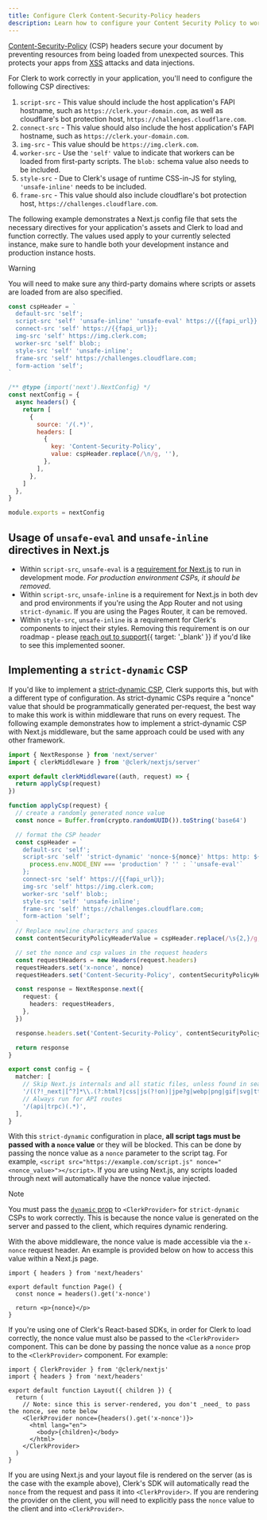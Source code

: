 ```yaml
---
title: Configure Clerk Content-Security-Policy headers
description: Learn how to configure your Content Security Policy to work with Clerk's APIs.
---
```


[Content-Security-Policy](https://developer.mozilla.org/en-US/docs/Web/HTTP/CSP) (CSP) headers secure your document by preventing resources from being loaded from unexpected sources. This protects your apps from [XSS](/docs/security/xss-leak-protection#xss-leak-protection) attacks and data injections.

For Clerk to work correctly in your application, you'll need to configure the following CSP directives:

1. `script-src` - This value should include the host application's FAPI hostname, such as `https://clerk.your-domain.com`, as well as cloudflare's bot protection host, `https://challenges.cloudflare.com`.
1. `connect-src` - This value should also include the host application's FAPI hostname, such as `https://clerk.your-domain.com`.
1. `img-src` - This value should be `https://img.clerk.com`.
1. `worker-src` - Use the `'self'` value to indicate that workers can be loaded from first-party scripts. The `blob:` schema value also needs to be included.
1. `style-src` - Due to Clerk's usage of runtime CSS-in-JS for styling, `'unsafe-inline'` needs to be included.
1. `frame-src` - This value should also include cloudflare's bot protection host, `https://challenges.cloudflare.com`.

The following example demonstrates a Next.js config file that sets the necessary directives for your application's assets and Clerk to load and function correctly. The values used apply to your currently selected instance, make sure to handle both your development instance and production instance hosts.

> [!WARNING]
> You will need to make sure any third-party domains where scripts or assets are loaded from are also specified.

```js {{ filename: 'next.config.js' }}
const cspHeader = `
  default-src 'self';
  script-src 'self' 'unsafe-inline' 'unsafe-eval' https://{{fapi_url}} https://challenges.cloudflare.com;
  connect-src 'self' https://{{fapi_url}};
  img-src 'self' https://img.clerk.com;
  worker-src 'self' blob:;
  style-src 'self' 'unsafe-inline';
  frame-src 'self' https://challenges.cloudflare.com;
  form-action 'self';
`

/** @type {import('next').NextConfig} */
const nextConfig = {
  async headers() {
    return [
      {
        source: '/(.*)',
        headers: [
          {
            key: 'Content-Security-Policy',
            value: cspHeader.replace(/\n/g, ''),
          },
        ],
      },
    ]
  },
}

module.exports = nextConfig
```

## Usage of `unsafe-eval` and `unsafe-inline` directives in Next.js

- Within `script-src`, `unsafe-eval` is a [requirement for Next.js](https://nextjs.org/docs/app/building-your-application/configuring/content-security-policy#without-nonces) to run in development mode. _For production environment CSPs, it should be removed_.
- Within `script-src`, `unsafe-inline` is a requirement for Next.js in both dev and prod environments if you're using the App Router and not using `strict-dynamic`. If you are using the Pages Router, it can be removed.
- Within `style-src`, `unsafe-inline` is a requirement for Clerk's components to inject their styles. Removing this requirement is on our roadmap - please [reach out to support](/support){{ target: '_blank' }} if you'd like to see this implemented sooner.

## Implementing a `strict-dynamic` CSP

If you'd like to implement a [strict-dynamic CSP](https://content-security-policy.com/strict-dynamic/), Clerk supports this, but with a different type of configuration. As strict-dynamic CSPs require a "nonce" value that should be programmatically generated per-request, the best way to make this work is within middleware that runs on every request. The following example demonstrates how to implement a strict-dynamic CSP with Next.js middleware, but the same approach could be used with any other framework.

```ts {{ filename: 'middleware.ts' }}
import { NextResponse } from 'next/server'
import { clerkMiddleware } from '@clerk/nextjs/server'

export default clerkMiddleware((auth, request) => {
  return applyCsp(request)
})

function applyCsp(request) {
  // create a randomly generated nonce value
  const nonce = Buffer.from(crypto.randomUUID()).toString('base64')

  // format the CSP header
  const cspHeader = `
    default-src 'self';
    script-src 'self' 'strict-dynamic' 'nonce-${nonce}' https: http: ${
      process.env.NODE_ENV === 'production' ? '' : `'unsafe-eval'`
    };
    connect-src 'self' https://{{fapi_url}};
    img-src 'self' https://img.clerk.com;
    worker-src 'self' blob:;
    style-src 'self' 'unsafe-inline';
    frame-src 'self' https://challenges.cloudflare.com;
    form-action 'self';
  `
  // Replace newline characters and spaces
  const contentSecurityPolicyHeaderValue = cspHeader.replace(/\s{2,}/g, ' ').trim()

  // set the nonce and csp values in the request headers
  const requestHeaders = new Headers(request.headers)
  requestHeaders.set('x-nonce', nonce)
  requestHeaders.set('Content-Security-Policy', contentSecurityPolicyHeaderValue)

  const response = NextResponse.next({
    request: {
      headers: requestHeaders,
    },
  })

  response.headers.set('Content-Security-Policy', contentSecurityPolicyHeaderValue)

  return response
}

export const config = {
  matcher: [
    // Skip Next.js internals and all static files, unless found in search params
    '/((?!_next|[^?]*\\.(?:html?|css|js(?!on)|jpe?g|webp|png|gif|svg|ttf|woff2?|ico|csv|docx?|xlsx?|zip|webmanifest)).*)',
    // Always run for API routes
    '/(api|trpc)(.*)',
  ],
}
```

With this `strict-dynamic` configuration in place, **all script tags must be passed with a `nonce` value** or they will be blocked. This can be done by passing the nonce value as a `nonce` parameter to the script tag. For example, `<script src="https://example.com/script.js" nonce="<nonce_value>"></script>`. If you are using Next.js, any scripts loaded through next will automatically have the nonce value injected.

> [!NOTE]
> You must pass the [`dynamic` prop](/docs/components/clerk-provider#properties) to `<ClerkProvider>` for `strict-dynamic` CSPs to work correctly. This is because the nonce value is generated on the server and passed to the client, which requires dynamic rendering.

With the above middleware, the nonce value is made accessible via the `x-nonce` request header. An example is provided below on how to access this value within a Next.js page.

```tsx {{ filename: 'pages/index.tsx' }}
import { headers } from 'next/headers'

export default function Page() {
  const nonce = headers().get('x-nonce')

  return <p>{nonce}</p>
}
```

If you're using one of Clerk's React-based SDKs, in order for Clerk to load correctly, the nonce value must also be passed to the `<ClerkProvider>` component. This can be done by passing the nonce value as a `nonce` prop to the `<ClerkProvider>` component. For example:

```tsx {{ filename: 'app/layout.tsx' }}
import { ClerkProvider } from '@clerk/nextjs'
import { headers } from 'next/headers'

export default function Layout({ children }) {
  return (
    // Note: since this is server-rendered, you don't _need_ to pass the nonce, see note below
    <ClerkProvider nonce={headers().get('x-nonce')}>
      <html lang="en">
        <body>{children}</body>
      </html>
    </ClerkProvider>
  )
}
```

If you are using Next.js and your layout file is rendered on the server (as is the case with the example above), Clerk's SDK will automatically read the `nonce` from the request and pass it into `<ClerkProvider>`. If you are rendering the provider on the client, you will need to explicitly pass the `nonce` value to the client and into `<ClerkProvider>`.
